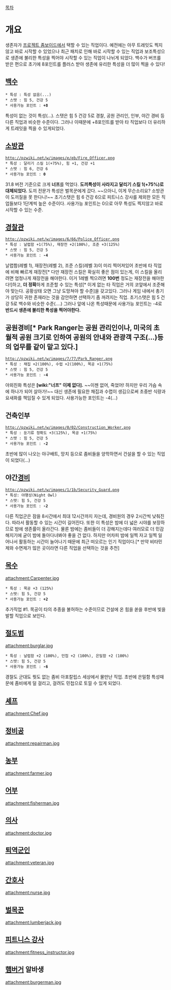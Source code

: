 [[목차]]

= 개요 =
생존자가 [[프로젝트 좀보이드]]에서 택할 수 있는 직업이다. 예전에는 아무 트레잇도 찍지 않고 바로 시작할 수 있었으나 최근 패치로 인해 바로 시작할 수 있는 직업과 보조특성으로 생존에 불리한 특성을 찍어야 시작할 수 있는 직업이 나뉘게 되었다. 백수가 버프를 받은 편으로 초기에 8포인트를 플러스 받아 생존에 유리한 특성을 더 많이 찍을 수 있다!

== [[백수]] ==
 * 특성 : 특성 없음(...)
 * 스탯 : 힘 5, 건강 5
 * 사용가능 포인트 : '''+8'''

특성이 없는 것이 특성(...). 스탯은 힘 5 건강 5로 경찰, 공원 관리인, 인부, 야간 경비 등 다른 직업과 비슷한 수준이다. 그러나 이때문에 +8포인트를 받아 타 직업보다 더 유리하게 트레잇을 찍을 수 있게되었다.

== [[소방관]] ==
 http://pzwiki.net/w/images/e/eb/Fire_Officer.png
 * 특성 : 달리기 스킬 1(+75%), 힘 +1, 건강 +1
 * 스탯 : 힘 6, 건강 6
 * 사용가능 포인트 : '''0'''

31.8 버전 기준으로 크게 '''너프'''를 먹었다. '''도끼특성이 사라지고 달리기 스킬 1(+75%)로 대체되었다.''' 도끼 전문가 특성은 벌목꾼에게 갔다. ~~으아니, 이게 무슨소리요? 소방관이 도끼질을 못 한다니!~~ 
초기스탯은 힘 6 건강 6으로 피트니스 강사를 제외한 모든 직업들보다 1단계씩 높은 수준이다. 사용가능 포인트는 0으로 아무 특성도 찍지않고 바로 시작할 수 있는 수준.


== [[경찰]]관 ==
 http://pzwiki.net/w/images/6/66/Police_Officer.png
 * 특성 : 날렵함 +1(75%), 재장전 +2(100%), 조준 +3(125%)
 * 스탯 : 힘 5, 건강 5
 * 사용가능 포인트 : '''-4'''

날렵함(레벨 1), 재장전(레벨  2), 조준 스킬(레벨 3)이 미리 찍어져있어 초반에 타 직업에 비해 빠르게 재장전[* 다만 재장전 스킬은 확실히 좋은 점이 있는게, 이 스킬을 올리려면 엄청나게 재장전을 해야한다. 이거 1레벨 찍으려면  '''100번''' 정도는 재장전을 해야한다!]하고, '''더 정확'''하게 조준할 수 있는 특성[* 이게 없는 타 직업은 거의 코앞에서 조준해야 맞는다. 공황상태 오면 그냥 도망쳐야 할 수준]을 갖고있다. 그러나 게임 내에서 총기가 상당히 귀한 존재라는 것을 감안하면 선택하기 좀 꺼려지는 직업. 
초기스탯은 힘 5 건강 5로 백수와 비슷한 수준(....)  그러나 앞에 나온 특성때문에 사용가능 포인트는 -4로 '''반드시 생존에 불리한 특성을 찍어야한다.'''

== 공원경비[* Park Ranger는 공원 관리인이나, 미국의 초월적 공원 크기로 인하여 공원의 안내와 관광객 구조(...)등의 업무를 같이 맡고 있다.] ==
 http://pzwiki.net/w/images/7/77/Park_Ranger.png
 * 특성 : 채집 +2(100%), 수렵 +2(100%), 목공 +1(75%)
 * 스탯 : 힘 5, 건강 5
 * 사용가능 포인트 : '''-4'''

야외친화 특성은 '''[wiki:"너프" 이제 없다].''' ~~이젠 없어, 죽었어! 하지만 우리 가슴 속에 하나가 되어 살아가!~~ 대신 생존에 필요한 채집과 수렵이 생김으로써 초중반 식량과 요새화를 책임질 수 있게 되었다. 사용가능한 포인트는 -4(...)

== 건축인부 ==
 http://pzwiki.net/w/images/0/02/Construction_Worker.png
 * 특성 : 둔기류 정확도 +3(125%), 목공 +1(75%)
 * 스탯 : 힘 5, 건강 5
 * 사용가능 포인트 : '''-2'''

초반에 많이 나오는 야구배트, 망치 등으로 좀비들을 양학하면서 건설을 할 수 있는 직업이 되었다(...)

== 야간[[경비]] ==
 http://pzwiki.net/w/images/1/1b/Security_Guard.png
 * 특성: 야행성(Night Owl)
 * 스탯: 힘 5, 건강 5
 * 사용가능 포인트 : '''-2'''

다른 직업군은 잠을 8시간에서 최대 12시간까지 자는데, 경비원의 경우 2시간씩 낮춰진다. 따라서 활동할 수 있는 시간이 길어진다. 또한 이 특성은 밤에 더 넓은 시야를 보장하므로 밤에 생존률이 올라간다. 물론 밤에는 좀비들이 더 강해지는데다 여러모로 더 민감해지기에 굳이 밤에 돌아다녀봐야 좋을 건 없다. 하지만 어차피 밤에 일찍 자고 일찍 일어나서 활동하는 시간이 늘어나기 때문에 최근 떠오르는 인기 직업이다.[* 만약 비타민제와 수면제가 많은 곳이라면 다른 직업을 선택하는 것을 추천]

== [[목수]] ==
attachment:Carpenter.jpg
 * 특성 : 목공 +3 (125%)
 * 스탯: 힘 5, 건강 5
 * 사용가능 포인트 : '''+2'''

추가직업 #1. 목공이 타의 추종을 불허하는 수준이므로 건설에 온 힘을 쏟을 후반에 빛을 발할 직업으로 보인다.

== [[절도]]범 ==
attachment:burglar.jpg
 * 특성 : 날렵함 +2 (100%), 민첩 +2 (100%), 은밀함 +2 (100%)
 * 스탯: 힘 5, 건강 5
 * 사용가능 포인트 : '''-6'''

경찰도 군대도 뭣도 없는 좀비 아포칼립스 세상에서 물만난 직업. 초반에 은밀함 특성때문에 좀비에게 덜 걸리고, 걸려도 민첩으로 토낄 수 있게 되었다.
== [[셰프]] ==
attachment:Chef.jpg

== [[정비공]] ==
attachment:repairman.jpg

== [[농부]] ==
attachment:farmer.jpg

== [[어부]] ==
attachment:fisherman.jpg

== [[의사]] ==
attachment:doctor.jpg

== [[퇴역군인]] ==
attachment:veteran.jpg

== [[간호사]] ==
attachment:nurse.jpg

== [[벌목꾼]] ==
attachment:lumberjack.jpg

== [[피트니스 강사]] ==
attachment:fitness_instructor.jpg

== [[햄버거]] 알바생 ==
attachment:burgerman.jpg
